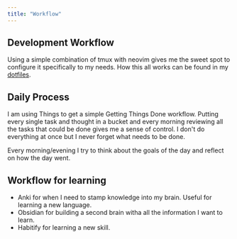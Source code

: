```yaml
---
title: "Workflow"
---
```


## Development Workflow

Using a simple combination of tmux with neovim gives me the sweet spot to configure it specifically to my needs. How this all works can be found in my [dotfiles](https://github.com/oscarteg/dotfiles).

## Daily Process

I am using Things to get a simple Getting Things Done workflow. Putting every single task and thought in a bucket and every morning reviewing all the tasks that could be done gives me a sense of control. I don't do everything at once but I never forget what needs to be done.

Every morning/evening I try to think about the goals of the day and reflect on how the day went.

## Workflow for learning

- Anki for when I need to stamp knowledge into my brain. Useful for learning a new language.
- Obsidian for building a second brain witha all the information I want to learn.
- Habitify for learning a new skill.
